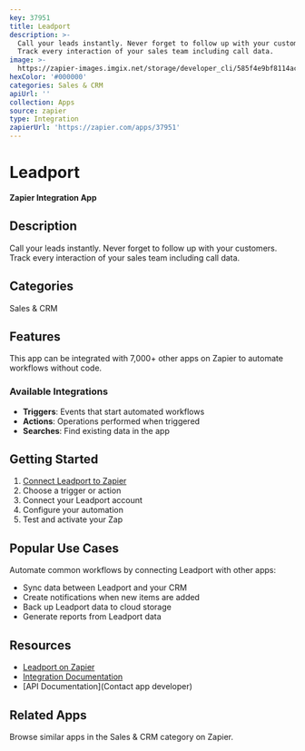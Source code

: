 ```yaml
---
key: 37951
title: Leadport
description: >-
  Call your leads instantly. Never forget to follow up with your customers.
  Track every interaction of your sales team including call data.
image: >-
  https://zapier-images.imgix.net/storage/developer_cli/585f4e9bf8114ac03cf54cf858fb073b.png?auto=format%2Ccompress&ixlib=python-3.0.0&q=50
hexColor: '#000000'
categories: Sales & CRM
apiUrl: ''
collection: Apps
source: zapier
type: Integration
zapierUrl: 'https://zapier.com/apps/37951'
---
```

# Leadport

**Zapier Integration App**

## Description

Call your leads instantly. Never forget to follow up with your customers. Track every interaction of your sales team including call data.

## Categories

Sales & CRM

## Features

This app can be integrated with 7,000+ other apps on Zapier to automate workflows without code.

### Available Integrations

- **Triggers**: Events that start automated workflows
- **Actions**: Operations performed when triggered
- **Searches**: Find existing data in the app

## Getting Started

1. [Connect Leadport to Zapier](https://zapier.com/apps/37951)
2. Choose a trigger or action
3. Connect your Leadport account
4. Configure your automation
5. Test and activate your Zap

## Popular Use Cases

Automate common workflows by connecting Leadport with other apps:

- Sync data between Leadport and your CRM
- Create notifications when new items are added
- Back up Leadport data to cloud storage
- Generate reports from Leadport data

## Resources

- [Leadport on Zapier](https://zapier.com/apps/37951)
- [Integration Documentation](https://zapier.com/apps/37951/integrations)
- [API Documentation](Contact app developer)

## Related Apps

Browse similar apps in the Sales & CRM category on Zapier.
